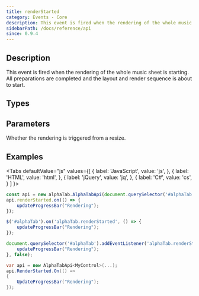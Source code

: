 ```yaml
---
title: renderStarted
category: Events - Core
description: This event is fired when the rendering of the whole music sheet is starting.
sidebarPath: /docs/reference/api
since: 0.9.4
---
```



## Description
This event is fired when the rendering of the whole music sheet is starting. All
preparations are completed and the layout and render sequence is about to start. 

<EventDescription metadata={metadata} />
    
## Types

<TypeTable>
    <TypeRow type="js" name="function()" />    
    <TypeRow type="net" name="Action" />    
</TypeTable>

## Parameters

<ParameterTable>
    <ParameterRow platform="all" name="resize" type="bool">
        Whether the rendering is triggered from a resize.  
    </ParameterRow>
</ParameterTable>

## Examples

<Tabs
  defaultValue="js"
  values={[
    { label: 'JavaScript', value: 'js', },
    { label: 'HTML', value: 'html', },
    { label: 'jQuery', value: 'jq', },
    { label: 'C#', value: 'cs', }
  ]
}>
<TabItem value="js">

```js
const api = new alphaTab.AlphaTabApi(document.querySelector('#alphaTab'));
api.renderStarted.on(() => {
    updateProgressBar("Rendering");
});  
```

</TabItem>
<TabItem value="jq">

```js
$('#alphaTab').on('alphaTab.renderStarted', () => {
    updateProgressBar("Rendering");
});
```

</TabItem>
<TabItem value="html">

```js
document.querySelector('#alphaTab').addEventListener('alphaTab.renderStarted', (e) => {
    updateProgressBar("Rendering");
}, false);
```

</TabItem>
<TabItem value="cs">

```cs
var api = new AlphaTabApi<MyControl>(...);
api.RenderStarted.On(() => 
{
    UpdateProgressBar("Rendering");
});
```

</TabItem>
</Tabs>